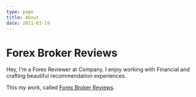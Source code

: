 ```yaml
---
type: page
title: About
date: 2021-03-19
---
```


# Forex Broker Reviews

Hey, I'm a Forex Reviewer at Company. I enjoy working with Financial and crafting beautiful recommendation experiences.

This my work, called [Forex Broker Reviews](https://fxbrokerreviews.org/).
